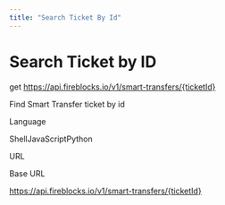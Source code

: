 ```yaml
---
title: "Search Ticket By Id"
---
```

  
  # Search Ticket by ID

get https://api.fireblocks.io/v1/smart-transfers/{ticketId}

Find Smart Transfer ticket by id

Language

ShellJavaScriptPython

URL

Base URL

https://api.fireblocks.io/v1/smart-transfers/{ticketId}